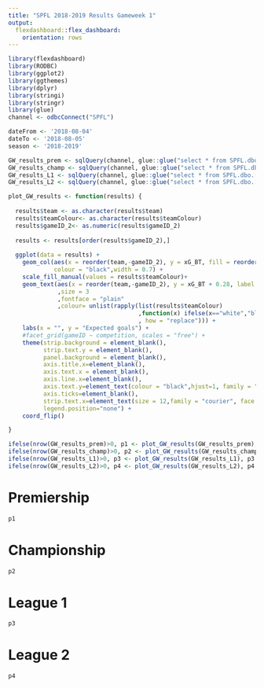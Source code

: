 ```yaml
---
title: "SPFL 2018-2019 Results Gameweek 1"
output: 
  flexdashboard::flex_dashboard:
    orientation: rows
---
```


```r
library(flexdashboard)
library(RODBC)
library(ggplot2)
library(ggthemes)
library(dplyr)
library(stringi)
library(stringr)
library(glue)
channel <- odbcConnect("SPFL")

dateFrom <- '2018-08-04'
dateTo <- '2018-08-05'
season <- '2018-2019'

GW_results_prem <- sqlQuery(channel, glue::glue("select * from SPFL.dbo.[gameweek_results_v2] ('{dateFrom}', '{dateTo}', 'Premiership', '{season}')"))
GW_results_champ <- sqlQuery(channel, glue::glue("select * from SPFL.dbo.[gameweek_results_v2] ('{dateFrom}', '{dateTo}', 'Championship', '{season}')"))
GW_results_L1 <- sqlQuery(channel, glue::glue("select * from SPFL.dbo.[gameweek_results_v2] ('{dateFrom}', '{dateTo}', 'League 1', '{season}')"))
GW_results_L2 <- sqlQuery(channel, glue::glue("select * from SPFL.dbo.[gameweek_results_v2] ('{dateFrom}', '{dateTo}', 'League 2', '{season}')"))

plot_GW_results <- function(results) {
  
  results$team <- as.character(results$team)
  results$teamColour<- as.character(results$teamColour)
  results$gameID_2<- as.numeric(results$gameID_2)
  
  results <- results[order(results$gameID_2),]
  
  ggplot(data = results) +
    geom_col(aes(x = reorder(team,-gameID_2), y = xG_BT, fill = reorder(team,gameID_2)),
             colour = "black",width = 0.7) +
    scale_fill_manual(values = results$teamColour)+ 
    geom_text(aes(x = reorder(team,-gameID_2), y = xG_BT + 0.28, label = sprintf("%.2f", round(xG_BT,2)))
              ,size = 3
              ,fontface = "plain"
              ,colour= unlist(rapply(list(results$teamColour)
                                     ,function(x) ifelse(x=="white","black",x)
                                     , how = "replace"))) +
    labs(x = "", y = "Expected goals") +
    #facet_grid(gameID ~ competition, scales = "free") +
    theme(strip.background = element_blank(),
          strip.text.y = element_blank(),
          panel.background = element_blank(),
          axis.title.x=element_blank(),
          axis.text.x = element_blank(),
          axis.line.x=element_blank(),
          axis.text.y=element_text(colour = "black",hjust=1, family = "courier"),
          axis.ticks=element_blank(),
          strip.text.x=element_text(size = 12,family = "courier", face = "italic"),
          legend.position="none") +
    coord_flip()

}

ifelse(nrow(GW_results_prem)>0, p1 <- plot_GW_results(GW_results_prem), p1 <- "No games this week.")
ifelse(nrow(GW_results_champ)>0, p2 <- plot_GW_results(GW_results_champ), p2 <- "No games this week.")
ifelse(nrow(GW_results_L1)>0, p3 <- plot_GW_results(GW_results_L1), p3 <- "No games this week.")
ifelse(nrow(GW_results_L2)>0, p4 <- plot_GW_results(GW_results_L2), p4 <- "No games this week.")

```

Premiership
=====================================

```r
p1
```

Championship
=====================================

```r
p2
```

League 1
=====================================

```r
p3
```

League 2
=====================================

```r
p4
```
